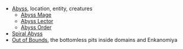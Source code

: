 {{Disambiguation}}
* [[Abyss]], location, entity, creatures
** [[Abyss Mage]]
** [[Abyss Lector]]
** [[Abyss Order]]
* [[Spiral Abyss]]
* [[Out of Bounds]], the bottomless pits inside domains and Enkanomiya